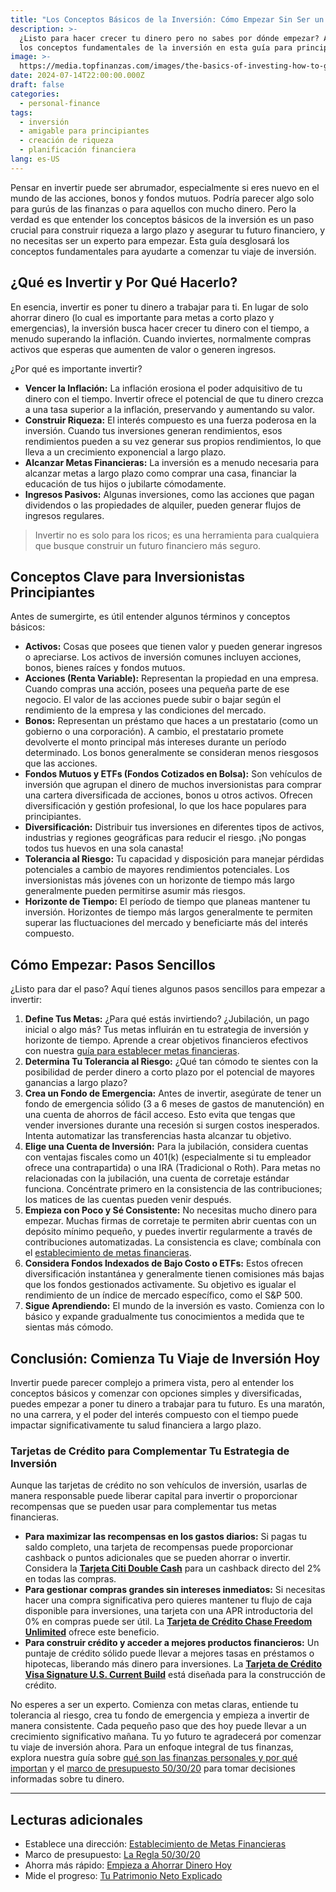```yaml
---
title: "Los Conceptos Básicos de la Inversión: Cómo Empezar Sin Ser un Experto"
description: >-
  ¿Listo para hacer crecer tu dinero pero no sabes por dónde empezar? Aprende
  los conceptos fundamentales de la inversión en esta guía para principiantes.
image: >-
  https://media.topfinanzas.com/images/the-basics-of-investing-how-to-get-started-without-being-an-expert.webp
date: 2024-07-14T22:00:00.000Z
draft: false
categories:
  - personal-finance
tags:
  - inversión
  - amigable para principiantes
  - creación de riqueza
  - planificación financiera
lang: es-US
---
```


Pensar en invertir puede ser abrumador, especialmente si eres nuevo en el mundo de las acciones, bonos y fondos mutuos. Podría parecer algo solo para gurús de las finanzas o para aquellos con mucho dinero. Pero la verdad es que entender los conceptos básicos de la inversión es un paso crucial para construir riqueza a largo plazo y asegurar tu futuro financiero, y no necesitas ser un experto para empezar. Esta guía desglosará los conceptos fundamentales para ayudarte a comenzar tu viaje de inversión.

## ¿Qué es Invertir y Por Qué Hacerlo?

En esencia, invertir es poner tu dinero a trabajar para ti. En lugar de solo ahorrar dinero (lo cual es importante para metas a corto plazo y emergencias), la inversión busca hacer crecer tu dinero con el tiempo, a menudo superando la inflación. Cuando inviertes, normalmente compras activos que esperas que aumenten de valor o generen ingresos.

¿Por qué es importante invertir?

- **Vencer la Inflación:** La inflación erosiona el poder adquisitivo de tu dinero con el tiempo. Invertir ofrece el potencial de que tu dinero crezca a una tasa superior a la inflación, preservando y aumentando su valor.
- **Construir Riqueza:** El interés compuesto es una fuerza poderosa en la inversión. Cuando tus inversiones generan rendimientos, esos rendimientos pueden a su vez generar sus propios rendimientos, lo que lleva a un crecimiento exponencial a largo plazo.
- **Alcanzar Metas Financieras:** La inversión es a menudo necesaria para alcanzar metas a largo plazo como comprar una casa, financiar la educación de tus hijos o jubilarte cómodamente.
- **Ingresos Pasivos:** Algunas inversiones, como las acciones que pagan dividendos o las propiedades de alquiler, pueden generar flujos de ingresos regulares.

> Invertir no es solo para los ricos; es una herramienta para cualquiera que busque construir un futuro financiero más seguro.

## Conceptos Clave para Inversionistas Principiantes

Antes de sumergirte, es útil entender algunos términos y conceptos básicos:

- **Activos:** Cosas que posees que tienen valor y pueden generar ingresos o apreciarse. Los activos de inversión comunes incluyen acciones, bonos, bienes raíces y fondos mutuos.
- **Acciones (Renta Variable):** Representan la propiedad en una empresa. Cuando compras una acción, posees una pequeña parte de ese negocio. El valor de las acciones puede subir o bajar según el rendimiento de la empresa y las condiciones del mercado.
- **Bonos:** Representan un préstamo que haces a un prestatario (como un gobierno o una corporación). A cambio, el prestatario promete devolverte el monto principal más intereses durante un período determinado. Los bonos generalmente se consideran menos riesgosos que las acciones.
- **Fondos Mutuos y ETFs (Fondos Cotizados en Bolsa):** Son vehículos de inversión que agrupan el dinero de muchos inversionistas para comprar una cartera diversificada de acciones, bonos u otros activos. Ofrecen diversificación y gestión profesional, lo que los hace populares para principiantes.
- **Diversificación:** Distribuir tus inversiones en diferentes tipos de activos, industrias y regiones geográficas para reducir el riesgo. ¡No pongas todos tus huevos en una sola canasta!
- **Tolerancia al Riesgo:** Tu capacidad y disposición para manejar pérdidas potenciales a cambio de mayores rendimientos potenciales. Los inversionistas más jóvenes con un horizonte de tiempo más largo generalmente pueden permitirse asumir más riesgos.
- **Horizonte de Tiempo:** El período de tiempo que planeas mantener tu inversión. Horizontes de tiempo más largos generalmente te permiten superar las fluctuaciones del mercado y beneficiarte más del interés compuesto.

## Cómo Empezar: Pasos Sencillos

¿Listo para dar el paso? Aquí tienes algunos pasos sencillos para empezar a invertir:

1. **Define Tus Metas:** ¿Para qué estás invirtiendo? ¿Jubilación, un pago inicial o algo más? Tus metas influirán en tu estrategia de inversión y horizonte de tiempo. Aprende a crear objetivos financieros efectivos con nuestra [guía para establecer metas financieras](/finanzas-personales/estableciendo-metas-financieras-una-guia-para-principiantes-para-planificar-tu-futuro).
2. **Determina Tu Tolerancia al Riesgo:** ¿Qué tan cómodo te sientes con la posibilidad de perder dinero a corto plazo por el potencial de mayores ganancias a largo plazo?
3. **Crea un Fondo de Emergencia:** Antes de invertir, asegúrate de tener un fondo de emergencia sólido (3 a 6 meses de gastos de manutención) en una cuenta de ahorros de fácil acceso. Esto evita que tengas que vender inversiones durante una recesión si surgen costos inesperados. Intenta automatizar las transferencias hasta alcanzar tu objetivo.
4. **Elige una Cuenta de Inversión:** Para la jubilación, considera cuentas con ventajas fiscales como un 401(k) (especialmente si tu empleador ofrece una contrapartida) o una IRA (Tradicional o Roth). Para metas no relacionadas con la jubilación, una cuenta de corretaje estándar funciona. Concéntrate primero en la consistencia de las contribuciones; los matices de las cuentas pueden venir después.
5. **Empieza con Poco y Sé Consistente:** No necesitas mucho dinero para empezar. Muchas firmas de corretaje te permiten abrir cuentas con un depósito mínimo pequeño, y puedes invertir regularmente a través de contribuciones automatizadas. La consistencia es clave; combínala con el [establecimiento de metas financieras](/finanzas-personales/estableciendo-metas-financieras-una-guia-para-principiantes-para-planificar-tu-futuro).
6. **Considera Fondos Indexados de Bajo Costo o ETFs:** Estos ofrecen diversificación instantánea y generalmente tienen comisiones más bajas que los fondos gestionados activamente. Su objetivo es igualar el rendimiento de un índice de mercado específico, como el S&P 500.
7. **Sigue Aprendiendo:** El mundo de la inversión es vasto. Comienza con lo básico y expande gradualmente tus conocimientos a medida que te sientas más cómodo.

## Conclusión: Comienza Tu Viaje de Inversión Hoy

Invertir puede parecer complejo a primera vista, pero al entender los conceptos básicos y comenzar con opciones simples y diversificadas, puedes empezar a poner tu dinero a trabajar para tu futuro. Es una maratón, no una carrera, y el poder del interés compuesto con el tiempo puede impactar significativamente tu salud financiera a largo plazo.

<AdZone id="us_site_4" />

### Tarjetas de Crédito para Complementar Tu Estrategia de Inversión

Aunque las tarjetas de crédito no son vehículos de inversión, usarlas de manera responsable puede liberar capital para invertir o proporcionar recompensas que se pueden usar para complementar tus metas financieras.

- **Para maximizar las recompensas en los gastos diarios:** Si pagas tu saldo completo, una tarjeta de recompensas puede proporcionar cashback o puntos adicionales que se pueden ahorrar o invertir. Considera la [**Tarjeta Citi Double Cash**](/soluciones-financieras/beneficios-de-la-tarjeta-de-credito-citi-double-cash-2-cashback-en-todas-tus-compras) para un cashback directo del 2% en todas las compras.
- **Para gestionar compras grandes sin intereses inmediatos:** Si necesitas hacer una compra significativa pero quieres mantener tu flujo de caja disponible para inversiones, una tarjeta con una APR introductoria del 0% en compras puede ser útil. La [**Tarjeta de Crédito Chase Freedom Unlimited**](/soluciones-financieras/beneficios-de-la-tarjeta-de-credito-chase-freedom-unlimited-cashback-ilimitado-y-mas) ofrece este beneficio.
- **Para construir crédito y acceder a mejores productos financieros:** Un puntaje de crédito sólido puede llevar a mejores tasas en préstamos o hipotecas, liberando más dinero para inversiones. La [**Tarjeta de Crédito Visa Signature U.S. Current Build**](/soluciones-financieras/beneficios-de-la-tarjeta-de-credito-visa-signature-us-current-build) está diseñada para la construcción de crédito.

No esperes a ser un experto. Comienza con metas claras, entiende tu tolerancia al riesgo, crea tu fondo de emergencia y empieza a invertir de manera consistente. Cada pequeño paso que des hoy puede llevar a un crecimiento significativo mañana. Tu yo futuro te agradecerá por comenzar tu viaje de inversión ahora. Para un enfoque integral de tus finanzas, explora nuestra guía sobre [qué son las finanzas personales y por qué importan](/finanzas-personales/que-son-las-finanzas-personales-y-por-que-importan) y el [marco de presupuesto 50/30/20](/finanzas-personales/la-regla-503020-explicada-un-presupuesto-sencillo-que-realmente-funciona) para tomar decisiones informadas sobre tu dinero.

---

## Lecturas adicionales

- Establece una dirección: [Establecimiento de Metas Financieras](/finanzas-personales/estableciendo-metas-financieras-una-guia-para-principiantes-para-planificar-tu-futuro)
- Marco de presupuesto: [La Regla 50/30/20](/finanzas-personales/la-regla-503020-explicada-un-presupuesto-sencillo-que-realmente-funciona)
- Ahorra más rápido: [Empieza a Ahorrar Dinero Hoy](/finanzas-personales/maneras-sencillas-de-empezar-a-ahorrar-dinero-hoy-incluso-con-un-presupuesto-ajustado)
- Mide el progreso: [Tu Patrimonio Neto Explicado](/finanzas-personales/tu-patrimonio-neto-explicado-que-es-y-como-calcularlo)

